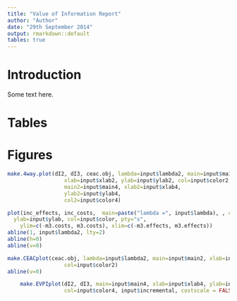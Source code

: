 ```yaml
---
title: "Value of Information Report"
author: "Author"
date: "29th September 2014"
output: rmarkdown::default
tables: true
---
```

# Introduction

Some text here.

# Tables
\begin{footnotesize}

```r
library(xtable)
options(xtable.comment = FALSE)
options(xtable.booktabs = TRUE)
EVPI <- cbind(pEVPI)
colnames(EVPI) <- "Partial\ EVPI"
xtable(EVPI, caption = paste("Partial EVPI values at lambda =", input$lambda))
```

\end{footnotesize}


# Figures


```r
make.4way.plot(dI2, dI3, ceac.obj, lambda=input$lambda2, main=input$main1, 
                  xlab=input$xlab2, ylab=input$ylab2, col=input$color2, 
                  main2=input$main4, xlab2=input$xlab4, 
                  ylab2=input$ylab4,
                  col2=input$color4)
```



```r
plot(inc_effects, inc_costs,  main=paste("lambda =", input$lambda), , cex.main=0.8, xlab=input$xlab, 
  ylab=input$ylab, col=input$color, pty="s",
	ylim=c(-m3.costs, m3.costs), xlim=c(-m3.effects, m3.effects))
abline(1, input$lambda2, lty=2)
abline(h=0)
abline(v=0)
```


```r
make.CEACplot(ceac.obj, lambda=input$lambda2, main=input$main2, xlab=input$xlab2, ylab=input$ylab2,
                  col=input$color2)
abline(v=0)
```

```r
    make.EVPIplot(dI2, dI3, main=input$main4, xlab=input$xlab4, ylab=input$ylab4,
                  col=input$color4, input$incremental, costscale = FALSE)
```
